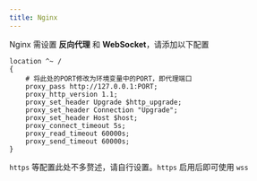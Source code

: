 ```yaml
---
title: Nginx
---
```


Nginx 需设置 **反向代理** 和 **WebSocket**，请添加以下配置

```nginx
location ^~ /
{
    # 将此处的PORT修改为环境变量中的PORT，即代理端口
    proxy_pass http://127.0.0.1:PORT;
    proxy_http_version 1.1;
    proxy_set_header Upgrade $http_upgrade;
    proxy_set_header Connection "Upgrade";
    proxy_set_header Host $host;
    proxy_connect_timeout 5s;
    proxy_read_timeout 60000s;
    proxy_send_timeout 60000s;
}
```

`https` 等配置此处不多赘述，请自行设置。`https` 启用后即可使用 `wss`
